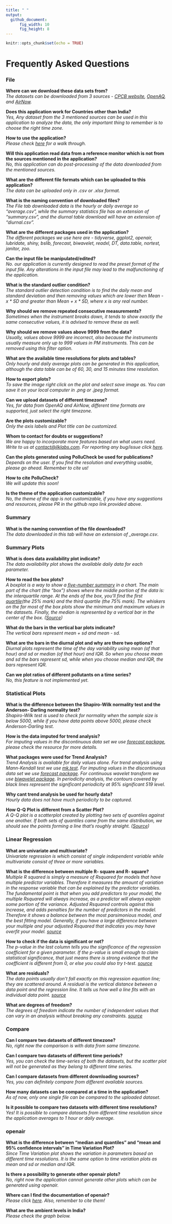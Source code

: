 ```yaml
---
title: " "
output: 
  github_document:
      fig_width: 10
      fig_height: 8
---
```


```r
knitr::opts_chunk$set(echo = TRUE)
```

# Frequently Asked Questions

### File

**Where can we download these data sets from?**  
*The datasets can be downloaded from 3 sources - [CPCB website](https://app.cpcbccr.com/ccr/#/caaqm-dashboard-all/caaqm-landing), [OpenAQ](https://openaq.org/#/countries/IN?_k=5ecycz), and [AirNow](https://www.airnow.gov/international/us-embassies-and-consulates/#India).*

**Does this application work for Countries other than India?**  
*Yes, Any dataset from the 3 mentioned sources can be used in this application to analyze the data, the only important thing to remember is to choose the right time zone.*

**How to use the application?**  
*Please check [here](https://github.com/adithirgis/OpenSourceAirQualityApp) for a walk through.*

**Will this application read data from a reference monitor which is not from the sources mentioned in the application?**  
*No, this application can do post-processing of the data downloaded from the mentioned sources.*

**What are the different file formats which can be uploaded to this application?**  
*The data can be uploaded only in .csv or .xlsx format.*

**What is the naming convention of downloaded files?**  
*The File tab downloaded data is the hourly or daily average so "average.csv", while the summary statistics file has an extension of "summary.csv", and the diurnal table download will have an extension of "diurnal.csv".*

**What are the different packages used in the application?**  
*The different packages we use here are - tidyverse, ggplot2, openair, lubridate, shiny, bslib, forecast, biwavelet, readxl, DT, data.table, nortest, janitor, zoo.*

**Can the input file be manipulated/edited?**  
*No. our application is currently designed to read the preset format of the input file.* *Any alterations in the input file may lead to the malfunctioning of the application.*

**What is the standard outlier condition?**  
*The standard outlier detection condition is to find the daily mean and standard deviation and then removing values which are lower then Mean - x \* SD and greater than Mean + x \* SD, where x is any real number.*

**Why should we remove repeated consecutive measurements?**  
*Sometimes when the instrument breaks down, it tends to show exactly the same consecutive values, it is advised to remove these as well.*

**Why should we remove values above 9999 from the data?**  
*Usually, values above 9999 are incorrect, also because the instruments usually measure only up to 999 values in PM instruments. This can be removed using this filter option.*

**What are the available time resolutions for plots and tables?**  
*Only hourly and daily average plots can be generated in this application, although the data table can be of 60, 30, and 15 minutes time resolution.*

**How to export plots?**  
*To save the image right click on the plot and select save image as. You can save it on your local computer in .png or .jpeg format.*

**Can we upload datasets of different timezone?**  
*Yes, for data from OpenAQ and AirNow, different time formats are supported, just select the right timezone.*

**Are the plots customizable?**  
*Only the axis labels and Plot title can be customized.*

**Whom to contact for doubts or suggestions?**  
*We are happy to incorporate more features based on what users need. Write to us at [contact\@ilklabs.com](mailto:contact@ilklabs.com). For reporting any bug/issue click [here](https://github.com/adithirgis/OpenSourceAirQualityApp/issues).*

**Can the plots generated using PolluCheck be used for publications?**  
*Depends on the user. If you find the resolution and everything usable, please go ahead. Remember to cite us!*

**How to cite PolluCheck?**   
*We will update this soon!*

**Is the theme of the application customizable?**  
*No, the theme of the app is not customizable, if you have any suggestions and resources, please PR in the github repo link provided above.*

### Summary

**What is the naming convention of the file downloaded?**  
*The data downloaded in this tab will have an extension of \_average.csv*.

### Summary Plots

**What is does data availability plot indicate?**  
*The data availability plot shows the available daily data for each parameter.*

**How to read the box plots?**  
*A boxplot is a way to show a [five-number summary](https://www.statisticshowto.com/statistics-basics/how-to-find-a-five-number-summary-in-statistics/) in a chart. The main part of the chart (the "box") shows where the middle portion of the data is: the interquartile range. At the ends of the box, you'll find the first [quartile](https://www.statisticshowto.com/what-are-quartiles/)(the 25% mark) and the third quartile (the 75% mark). The whiskers on the far most of the box plots show the minimum and maximum values in the datasets. Finally, the median is represented by a vertical bar in the center of the box. ([Source](https://www.statisticshowto.com/probability-and-statistics/descriptive-statistics/box-plot/))*

**What do the bars in the vertical bar plots indicate?**  
*The vertical bars represent mean + sd and mean - sd.*

**What are the bars in the diurnal plot and why are there two options?**  
*Diurnal plots represent the time of the day variability using mean (of that hour) and sd or median (of that hour) and IQR. So when you choose mean and sd the bars represent sd, while when you choose median and IQR, the bars represent IQR.*

**Can we plot ratios of different pollutants on a time series?**  
*No, this feature is not implemented yet.*

### Statistical Plots

**What is the difference between the Shapiro-Wilk normality test and the Anderson- Darling normality test?**  
*Shapiro-Wilk test is used to check for normality when the sample size is below 5000, while if you have data points above 5000, please check Anderson-Darling test.*

**How is the data imputed for trend analysis?**  
*For imputing values in the discontinuous data set we use [forecast package](https://cran.r-project.org/web/packages/forecast/forecast.pdf), please check the resource for more details.*

**What packages were used for Trend Analysis?**  
*Trend Analysis is available for daily values alone. For trend analysis using Mann-Kendall test we use [mk.test](https://www.rdocumentation.org/packages/trend/versions/1.1.4/topics/mk.test). For imputing values in the discontinuous data set we use [forecast package](https://cran.r-project.org/web/packages/forecast/forecast.pdf). For continuous wavelet transform we use [biwavelet package](https://cran.r-project.org/web/packages/biwavelet/biwavelet.pdf). In periodicity analysis, the contours covered by black lines represent the significant periodicity at 95% significant 519 level.*

**Why cant trend analysis be used for hourly data?**  
*Hourly data does not have much periodicity to be captured.*

**How Q-Q Plot is different from a Scatter Plot?**  
*A Q-Q plot is a scatterplot created by plotting two sets of quantiles against one another. If both sets of quantiles came from the same distribution, we should see the points forming a line that's roughly straight. ([Source](https://data.library.virginia.edu/understanding-q-q-plots/#:~:text=A%20Q%2DQ%20plot%20is%20a,truly%20come%20from%20Normal%20distributions.))*

### Linear Regression

**What are univariate and multivariate?**  
*Univariate regression is which consist of single independent variable while multivariate consist of three or more variables.*

**What is the difference between multiple R- square and R- square?**  
*Multiple R squared is simply a measure of Rsquared for models that have multiple predictor variables. Therefore it measures the amount of variation in the response variable that can be explained by the predictor variables. The fundamental point is that when you add predictors to your model, the multiple Rsquared will always increase, as a predictor will always explain some portion of the variance. Adjusted Rsquared controls against this increase, and adds penalties for the number of predictors in the model. Therefore it shows a balance between the most parsimonious model, and the best fitting model. Generally, if you have a large difference between your multiple and your adjusted Rsquared that indicates you may have overfit your model. [source](https://stats.stackexchange.com/questions/241283/what-is-the-main-difference-between-multiple-r-squared-and-adjusted-r-squared/241298)*

**How to check if the data is significant or not?**  
*The p-value in the last column tells you the significance of the regression coefficient for a given parameter. If the p-value is small enough to claim statistical significance, that just means there is strong evidence that the coefficient is different from 0, or else you could also try t-test. [source](https://stats.stackexchange.com/questions/37912/how-to-determine-which-variables-are-statistically-significant-in-multiple-regre)*

**What are residuals?**  
*The data points usually don't fall exactly on this regression equation line; they are scattered around. A residual is the vertical distance between a data point and the regression line. It tells us how well a line fits with an individual data point. [source](https://www.statisticshowto.com/residual/)*

**What are degrees of freedom?**  
*The degrees of freedom indicate the number of independent values that can vary in an analysis without breaking any constraints. [source](https://statisticsbyjim.com/hypothesis-testing/degrees-freedom-statistics/)*

### Compare

**Can I compare two datasets of different timezone?**  
*No, right now the comparison is with data from same timezone.*

**Can I compare two datasets of different time periods?**  
*Yes, you can check the time-series of both the datasets, but the scatter plot will not be generated as they belong to different time series.*

**Can I compare datasets from different downloading sources?**  
*Yes, you can definitely compare from different available sources.*

**How many datasets can be compared at a time in the application?**  
*As of now, only one single file can be compared to the uploaded dataset.*

**Is it possible to compare two datasets with different time resolutions?**  
*Yes! It is possible to compare datasets from different time resolution since the application averages to 1 hour or daily average.*

### openair

**What is the difference between "median and quantiles" and "mean and 95% confidence intervals" in Time Variation Plot?**  
*Since Time Variation plot shows the variation in parameters based on different time resolutions. It is the same option to time variation plots as mean and sd or median and IQR.*

**Is there a possibility to generate other openair plots?**  
*No, right now the application cannot generate other plots which can be generated using openair.*

**Where can I find the documentation of openair?**  
*Please click [here](https://cran.r-project.org/web/packages/openair/openair.pdf). Also, remember to cite them!*

**What are the ambient levels in India?**  
*Please check the graph below.*
